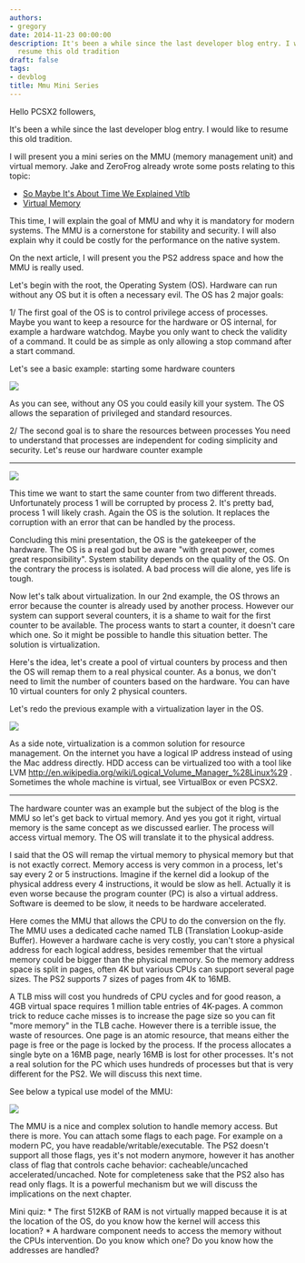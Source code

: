 ```yaml
---
authors:
- gregory
date: 2014-11-23 00:00:00
description: It's been a while since the last developer blog entry. I would like to
  resume this old tradition
draft: false
tags:
- devblog
title: Mmu Mini Series
---
```


Hello PCSX2 followers,

It's been a while since the last developer blog entry. I would like to
resume this old tradition.

<!-- truncate -->

I will present you a mini series on the MMU (memory management unit) and
virtual memory. Jake and ZeroFrog already wrote some posts relating to
this topic:
- [So Maybe It's About Time We Explained Vtlb](/blog/2009/so-maybe-it-s-about-time-we-explained-vtlb/)
- [Virtual Memory](/blog/2006/virtual-memory/)

This time, I will explain the goal of MMU and why it is mandatory for
modern systems. The MMU is a cornerstone for stability and security. I
will also explain why it could be costly for the performance on the
native system.

On the next article, I will present you the PS2 address space and how
the MMU is really used.

Let's begin with the root, the Operating System (OS). Hardware can run
without any OS but it is often a necessary evil. The OS has 2 major
goals:

1/ The first goal of the OS is to control privilege access of
processes.
Maybe you want to keep a resource for the hardware or OS internal, for
example a hardware watchdog. Maybe you only want to check the validity
of a command. It could be as simple as only allowing a stop command
after a start command.

Let's see a basic example: starting some hardware counters

![](./img/mmu-schematic-1s.webp)

As you can see, without any OS you could easily kill your system. The OS
allows the separation of privileged and standard resources.

2/ The second goal is to share the resources between processes
You need to understand that processes are independent for coding
simplicity and security.
Let's reuse our hardware counter example


------------------------------------------------------------------------

![](./img/mmu-schematic-2s.webp)

This time we want to start the same counter from two different threads.
Unfortunately process 1 will be corrupted by process 2. It's pretty bad,
process 1 will likely crash. Again the OS is the solution. It replaces
the corruption with an error that can be handled by the process.

Concluding this mini presentation, the OS is the gatekeeper of the
hardware. The OS is a real god but be aware "with great power, comes
great responsibility". System stability depends on the quality of the
OS. On the contrary the process is isolated. A bad process will die
alone, yes life is tough.

Now let's talk about virtualization. In our 2nd example, the OS throws
an error because the counter is already used by another process. However
our system can support several counters, it is a shame to wait for the
first counter to be available. The process wants to start a counter, it
doesn't care which one. So it might be possible to handle this situation
better. The solution is virtualization.

Here's the idea, let's create a pool of virtual counters by process and
then the OS will remap them to a real physical counter. As a bonus, we
don't need to limit the number of counters based on the hardware. You
can have 10 virtual counters for only 2 physical counters.

Let's redo the previous example with a virtualization layer in the OS.

![](./img/mmu-schematic-3s.webp)

As a side note, virtualization is a common solution for resource
management. On the internet you have a logical IP address instead of
using the Mac address directly. HDD access can be virtualized too with a
tool like LVM
<http://en.wikipedia.org/wiki/Logical_Volume_Manager_%28Linux%29> .
Sometimes the whole machine is virtual, see VirtualBox or even PCSX2.

------------------------------------------------------------------------


The hardware counter was an example but the subject of the blog is the
MMU so let's get back to virtual memory. And yes you got it right,
virtual memory is the same concept as we discussed earlier. The process
will access virtual memory. The OS will translate it to the physical
address.

I said that the OS will remap the virtual memory to physical memory but
that is not exactly correct. Memory access is very common in a process,
let's say every 2 or 5 instructions. Imagine if the kernel did a lookup
of the physical address every 4 instructions, it would be slow as hell.
Actually it is even worse because the program counter (PC) is also a
virtual address. Software is deemed to be slow, it needs to be hardware
accelerated.

Here comes the MMU that allows the CPU to do the conversion on the fly.
The MMU uses a dedicated cache named TLB (Translation Lookup-aside
Buffer). However a hardware cache is very costly, you can't store a
physical address for each logical address, besides remember that the
virtual memory could be bigger than the physical memory. So the memory
address space is split in pages, often 4K but various CPUs can support
several page sizes. The PS2 supports 7 sizes of pages from 4K to 16MB.

A TLB miss will cost you hundreds of CPU cycles and for good reason, a
4GB virtual space requires 1 million table entries of 4K-pages. A common
trick to reduce cache misses is to increase the page size so you can fit
"more memory" in the TLB cache. However there is a terrible issue, the
waste of resources. One page is an atomic resource, that means either
the page is free or the page is locked by the process. If the process
allocates a single byte on a 16MB page, nearly 16MB is lost for other
processes. It's not a real solution for the PC which uses hundreds of
processes but that is very different for the PS2. We will discuss this
next time.

See below a typical use model of the MMU:

![](./img/mmu-schematic-4s.webp)


The MMU is a nice and complex solution to handle memory access. But
there is more. You can attach some flags to each page. For example on a
modern PC, you have readable/writable/executable. The PS2 doesn't
support all those flags, yes it's not modern anymore, however it has
another class of flag that controls cache behavior: cacheable/uncached
accelerated/uncached. Note for completeness sake that the PS2 also has
read only flags. It is a powerful mechanism but we will discuss the
implications on the next chapter.


Mini quiz:
\* The first 512KB of RAM is not virtually mapped because it is at the
location of the OS, do you know how the kernel will access this
location?
\* A hardware component needs to access the memory without the CPUs
intervention. Do you know which one? Do you know how the addresses are
handled?
